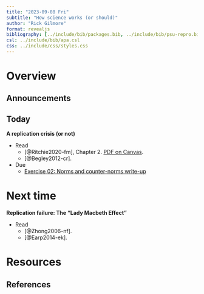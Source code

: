 ```yaml
---
title: "2023-09-08 Fri"
subtitle: "How science works (or should)"
author: "Rick Gilmore"
format: revealjs
bibliography: [../include/bib/packages.bib, ../include/bib/psu-repro.bib]
csl: ../include/bib/apa.csl
css: ../include/css/styles.css
---
```


# Overview

## Announcements

## Today

**A replication crisis (or not)**

- Read
    - [@Ritchie2020-fm], Chapter 2. [PDF on Canvas](https://psu.instructure.com/courses/2280122/files/folder/readings?preview=151876802).
    - [@Begley2012-cr].
- [Due]{.orange_due}
    - [Exercise 02: Norms and counter-norms write-up](../ex02-norms-counternorms.qmd)

# Next time

**Replication failure: The "Lady Macbeth Effect"**

- Read
    - [@Zhong2006-nf].
    - [@Earp2014-ek].

# Resources

## References

